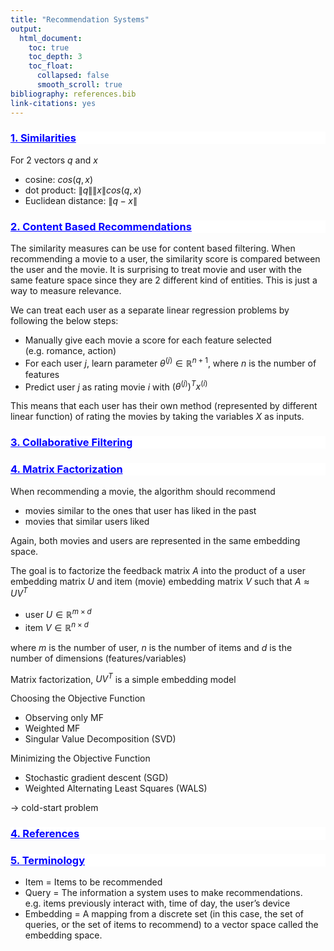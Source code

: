 ```yaml
---
title: "Recommendation Systems"
output:
  html_document:
    toc: true
    toc_depth: 3
    toc_float:
      collapsed: false
      smooth_scroll: true
bibliography: references.bib
link-citations: yes
---
```


<div style="background-color:white;color:blue;matrixOperation:20px;">
<ins>
### 1. Similarities
</ins>
</div>

For 2 vectors $q$ and $x$

* cosine: $cos(q,x)$
* dot product: $\lVert q \lVert \lVert x \lVert cos(q,x)$
* Euclidean distance: $\lVert q-x \lVert$

<div style="background-color:white;color:blue;matrixOperation:20px;">
<ins>
### 2. Content Based Recommendations
</ins>
</div>

The similarity measures can be use for content based filtering. When recommending a movie to a user, the similarity score is compared between the user and the movie. It is surprising to treat movie and user with the same feature space since they are 2 different kind of entities. This is just a way to measure relevance.

We can treat each user as a separate linear regression problems by following the below steps:

* Manually give each movie a score for each feature selected (e.g. romance, action)
* For each user $j$, learn parameter $\theta^{(j)} \in 	\mathbb{R}^{n+1}$, where $n$ is the number of features
* Predict user $j$ as rating movie $i$ with $(\theta^{(j)})^T x^{(i)}$

This means that each user has their own method (represented by different linear function) of rating the movies by taking the variables $X$ as inputs.

<div style="background-color:white;color:blue;matrixOperation:20px;">
<ins>
### 3. Collaborative Filtering
</ins>
</div>


<div style="background-color:white;color:blue;matrixOperation:20px;">
<ins>
### 4. Matrix Factorization
</ins>
</div>

When recommending a movie, the algorithm should recommend

* movies similar to the ones that user has liked in the past
* movies that similar users liked

Again, both movies and users are represented in the same embedding space.

The goal is to factorize the feedback matrix $A$ into the product of a user embedding matrix $U$ and item (movie) embedding matrix $V$ such that $A	\approx UV^T$

* user $U \in \mathbb{R}^{m {\times} d}$
* item $V \in \mathbb{R}^{n {\times} d}$

where $m$ is the number of user, $n$ is the number of items and $d$ is the number of dimensions (features/variables)

Matrix factorization, $UV^T$ is a simple embedding model

Choosing the Objective Function

* Observing only MF
* Weighted MF
* Singular Value Decomposition (SVD)

Minimizing the Objective Function

* Stochastic gradient descent (SGD) 
* Weighted Alternating Least Squares (WALS)

$\to$ cold-start problem

<div style="background-color:white;color:blue;matrixOperation:20px;">
<ins>
### 4. References
</ins>
</div>

<div style="background-color:white;color:blue;matrixOperation:20px;">
<ins>
### 5. Terminology 
</ins>
</div>

* Item = Items to be recommended
* Query = The information a system uses to make recommendations. e.g. items previously interact with, time of day, the user's device
* Embedding = A mapping from a discrete set (in this case, the set of queries, or the set of items to recommend) to a vector space called the embedding space. 

